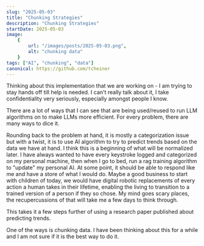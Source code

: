 ```yaml
---
slug: "2025-05-03"
title: "Chunking Strategies"
description: "Chunking Strategies"
startDate: 2025-05-03
image:
    {
        url: "/images/posts/2025-05-03.png",
        alt: "chunking data"
    }
tags: ["AI", "chunking", "data"]
canonical: https://github.com/tcheiner
---
```

Thinking about this implementation that we are working on - I am trying to stay hands off till help is needed.
I can't really talk about it, I take confidentiality very seriously, especially amongst people I know.

There are a lot of ways that I can see that are being used/reused to run LLM algorithms on to make LLMs more efficient.
For every problem, there are many ways to dice it.

Rounding back to the problem at hand, it is mostly a categorization issue but with a twist, it is to use AI algorithm
to try to predict trends based on the data we have at hand.  I think this is a beginning of what will be normalized
later.  I have always wanted to have every keystroke logged and categorized on my personal machine, then when I go
to bed, run a rag training algorithm to "update" my personal AI.  At some point, it should be able to respond like
me and have a store of what I would do.  Maybe a good business to start with children of today, we would have
digital robotic replacements of every action a human takes in their lifetime, enabling the living to transition to a
trained version of a person if they so chose.  My mind goes scary places, the recupercussions of that will take me a
few days to think through.

This takes it a few steps further of using a research paper published about predicting trends.

One of the ways is chunking data.  I have been thinking about this for a while and I am not sure if it is the best way to do it.

